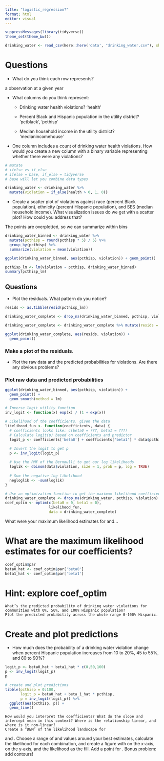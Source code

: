 ```yaml
---
title: "logistic_regression?"
format: html
editor: visual
---
```


```r
suppressMessages(library(tidyverse))
theme_set(theme_bw())

drinking_water <- read_csv(here::here('data', "drinking_water.csv"), show_col_types = FALSE)
```

# Questions

- What do you think each row represents?

a observation at a given year

- What columns do you think represent:
    - Drinking water health violations?
      'health'
      
    - Percent Black and Hispanic population in the utility district?
      'pctblack', 'pcthisp'  
    
    - Median household income in the utility district?
      'medianincomehouse'
    
    
- One column includes a count of drinking water health violations. How would you create a new column with a binary variable representing whether there were any violations?
```r
# mutate
# ifelse vs if_else
# ifelse = base, if_else = tidyverse
# base will let you combine data types

drinking_water <- drinking_water %>% 
  mutate(violation = if_else(health > 0, 1, 0))
```
  
    
- Create a scatter plot of violations against race (percent Black population), ethnicity (percent Hispanic population), and SES (median household income). What visualization issues do we get with a scatter plot? How could you address that?

The points are overplotted, so we can summarize within bins

```r
drinking_water_binned <- drinking_water %>%
  mutate(pcthisp = round(pcthisp * 5) / 5) %>%
  group_by(pcthisp) %>%
  summarize(violation = mean(violation))

ggplot(drinking_water_binned, aes(pcthisp, violation)) + geom_point()
```

```r
pcthisp_lm <- lm(violation ~ pcthisp, drinking_water_binned)
summary(pcthisp_lm)
```

## Questions

- Plot the residuals. What pattern do you notice?
```r
resids <- as.tibble(resid(pcthisp_lm))

drinking_water_complete <- drop_na(drinking_water_binned, pcthisp, violation)

drinking_water_complete <- drinking_water_complete %>% mutate(resids = resid(pcthisp_lm))

ggplot(drinking_water_complete, aes(resids, violation)) + 
  geom_point()
```


### Make a plot of the residuals.

- Plot the raw data and the predicted probabilities for violations. Are there any obvious problems?

### Plot raw data and predicted probabilities

```r
ggplot(drinking_water_binned, aes(pcthisp, violation)) + 
  geom_point() +
  geom_smooth(method = lm)
```

```r
# Inverse logit utility function
inv_logit <- function(x) exp(x) / (1 + exp(x))
  
# Likelihood of the coefficients, given the data
likelihood_fun <- function(coefficients, data) {
  # coefficients looks like: c(beta0 = ???, beta1 = ???)
  # Calculate logit(p) based on coefficients and predictor
  logit_p <- coefficients['beta0'] + coefficients['beta1'] * data$pcthisp

  # Invert the logit to get p
  p <- inv_logit(logit_p)
  
  # Use the PMF of the Bernoulli to get our log likelihoods
  loglik <- dbinom(data$violation, size = 1, prob = p, log = TRUE)
  
  # Sum the negative log likelihood
  negloglik <- -sum(loglik)
}

# Use an optimization function to get the maximum likelihood coefficients
drinking_water_complete <- drop_na(drinking_water, pcthisp, violation)
coef_optim <- optim(c(beta0 = 0, beta1 = 0), 
                    likelihood_fun, 
                    data = drinking_water_complete)
```

What were your maximum likelihood estimates for and...


# What are the maximum likelihood estimates for our coefficients?
```r
coef_optim$par
beta0_hat <- coef_optim$par['beta0']
beta1_hat <- coef_optim$par['beta1'] 
```


# Hint: explore coef_optim

    What’s the predicted probability of drinking water violations for communities with 0%, 50%, and 100% Hispanic population?
    Plot the predicted probability across the whole range 0-100% Hispanic.

# Create and plot predictions

- How much does the probability of a drinking water violation change when percent Hispanic population increases from 10 to 20%, 45 to 55%, and 80 to 90%?

```r
logit_p <- beta0_hat + beta1_hat * c(0,50,100)
p <- inv_logit(logit_p)
p

# create and plot predictions
tibble(pcthisp = 0:100,
       logit_p = beta0_hat + beta_1_hat * pcthisp,
       p = inv_logit(logit_p)) %>% 
  ggplot(aes(pcthisp, p)) +
  geom_line()


```



    How would you interpret the coefficients? What do the slope and intercept mean in this context? Where is the relationship linear, and where is it non-linear?
    Create a “DEM” of the likelihood landscape for 

and . Choose a range of and values around your best estimates, calculate the likelihood for each combination, and create a figure with on the x-axis, on the y-axis, and the likelihood as the fill. Add a point for
.
Bonus problem: add contours!